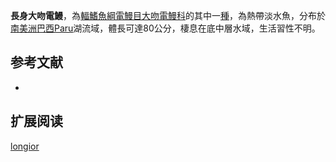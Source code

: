 {{Speciesbox
| name = 長身大吻電鰻
| image = 
| image_caption = 
| status = NE
| status_system = IUCN3.1
| genus = Rhamphichthys
| species = longior
| authority = [[Triques|Triques]], 1999
| synonyms = 
}}
'''長身大吻電鰻'''，為[[輻鰭魚綱|輻鰭魚綱]][[電鰻目|電鰻目]][[大吻電鰻科|大吻電鰻科]]的其中一[[種|種]]，為熱帶淡水魚，分布於[[南美洲|南美洲]][[巴西|巴西]]Paru湖流域，體長可達80公分，棲息在底中層水域，生活習性不明。

==参考文献==
*{{FishBase_species|genus=Rhamphichthys|species=longior|year=2015|month=9}}

== 扩展阅读 ==
{{refbegin}}
{{wikispecies-inline|Rhamphichthys longior|長身大吻電鰻}}
{{refend}}
{{Taxonbar|from=Q6403677}}

[[Category:大吻電鰻屬|longior]]